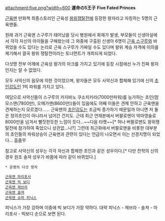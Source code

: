 attachment:five.png?width=600
'''運命の5王子'''
'''Five Fated Princes'''

[[근육맨]] 만화책 최종스토리인 근육성 [[왕위쟁탈전]]에 등장한 왕자라고 자칭하는 5명의 근육맨들.

원래 과거 근육맨 스구루가 태어났을 당시 병원에서 화재가 발생, 부모들이 신생아실에서 각각 자신의 아이들을 구해왔는데 그 와중에 구출된 신생아 6명이 [[근육 스구루]]와 바뀌었을 수도 있다는 논리로 근육 스구루가 가짜일 수도 있다며 왕위 계승 자격에 이의를 제기해서 결국 왕위 쟁탈전이라는 토너먼트가 개최되게 되었다.

다섯명 전부 어깨에 근육성 왕가의 마크를 가지고 있기에 등장 시점에선 누가 진짜 왕자인지는 알 수 없었다.

모두 사악신의 음모에 의한 것이었으며, 왕자들은 모두 사악신과 합체해 있기에 신의 [[초인강도]]인 1억 파워를 가지고 있다.

여담으로 사악신들이 스구루의 카지바노 쿠소치카라(7000만파워)를 능가하는 초인(맘모스맨(7800만), 오메가맨(8600만))들이 있음에도 어째 이들은 견제 안하고 근육맨을 견제하는지 모르겠다...... 근육맨의 [[초인강도]]는 조금씩 증가하기 때문일까 아니면 저 둘은 정의초인이 아니라서 넘어간 건지도. 근데 최근 연재본에서 버팔로맨이 악마영술로 8000만을 넘겨서 뻘짓한듯한 느낌이 듯다...~~다음 타켓~~[* 허나 버팔로맨도 왕위쟁탈전에 참가하여 죽었으니 상관없...나?] 그런데 최근화에서 버팔로맨을 비롯한 대부분의 초인들의 파워상승이 근육맨과 관련이 있다는 언급이 나오면서 이는 선경지명이 되었다... 흠좀무

참고로 사악신의 성우는 각각 자신과 합체한 초인과 같은 성우이다.[* 다만 잔학의 신의 경우 원조 솔져 성우가 바뀜에 따라 같이 바뀌었다.]

 * 운명의 다섯 왕자

 [[근육맨 마리포사]]
 [[근육맨 빅 보디]]
 [[근육맨 제브라]]
 [[근육맨 솔져]]
 [[근육맨 슈퍼 피닉스]]
피닉스가 가장 강하며 이중에 빅 보디가 가장 약하다. 대략 피닉스 - 제브라 - 솔져 - 마리포사 - 빅보디 순으로 보면 된다.
